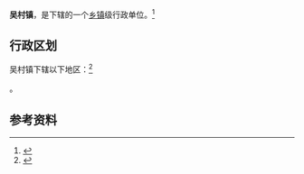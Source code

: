 {{中国乡级行政区|14/10/02/106/000}}

'''吴村镇'''，是{{PRC admin/fullname|14/10/02/106/000|3}}下辖的一个[[乡镇|乡镇]]级行政单位。<ref>{{PRC admin/ref sgc|{{PRC admin/parent|14/10/02/106/000}}}}</ref>

== 行政区划 ==

吴村镇下辖以下地区：<ref>{{PRC admin/ref sgc|14/10/02/106/000}}</ref>

{{PRC admin/children|14/10/02/106/000}}。

== 参考资料 ==

{{reflist}}

{{行政区划小作品}}
{{PRC admin/navcat|14/10/02/106/000}}